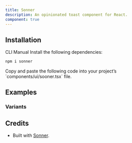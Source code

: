 ```yaml
---
title: Sonner
description: An opinionated toast component for React.
component: true
---
```


<ExamplePreview path="sonner/default" />

## Installation

<Tabs defaultValue="cli">

<TabsList>
  <TabsTrigger value="cli">CLI</TabsTrigger>
  <TabsTrigger value="manual">Manual</TabsTrigger>
</TabsList>

<TabsContent value="cli">
  <CliCommands name="sonner" />
</TabsContent>

<TabsContent value="manual">
<Steps>

<Step>
Install the following dependencies:

```bash
npm i sonner
```

</Step>

<Step>
Copy and paste the following code into your project’s `components/ui/sooner.tsx` file.

<ComponentPreview name="sooner" />

</Step>

</Steps>

</TabsContent>

</Tabs>

## Examples

### Variants

<ExamplePreview path="sonner/variants" />

## Credits

- Built with [Sonner](https://sonner.emilkowal.ski/).
